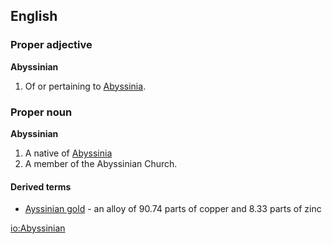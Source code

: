 ==English==
===Proper adjective===
'''Abyssinian'''
#Of or pertaining to [[Abyssinia]].
===Proper noun===
'''Abyssinian'''
#A native of [[Abyssinia]]
#A member of the Abyssinian Church.
====Derived terms====
*[[Ayssinian gold]] - an alloy of 90.74 parts of copper and 8.33 parts of zinc
[[io:Abyssinian]]